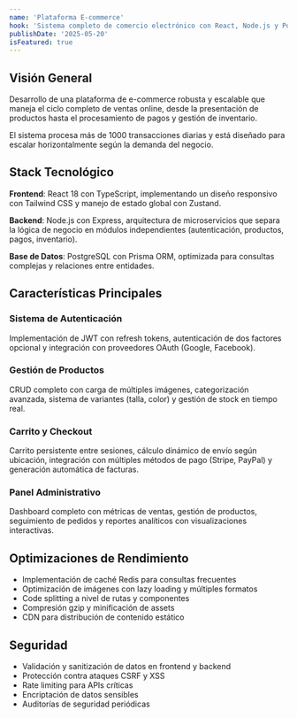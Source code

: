 ```yaml
---
name: 'Plataforma E-commerce'
hook: 'Sistema completo de comercio electrónico con React, Node.js y PostgreSQL, procesando +1000 transacciones diarias con arquitectura escalable.'
publishDate: '2025-05-20'
isFeatured: true
---
```


## Visión General

Desarrollo de una plataforma de e-commerce robusta y escalable que maneja el ciclo completo de ventas online, desde la presentación de productos hasta el procesamiento de pagos y gestión de inventario.

El sistema procesa más de 1000 transacciones diarias y está diseñado para escalar horizontalmente según la demanda del negocio.

## Stack Tecnológico

**Frontend**: React 18 con TypeScript, implementando un diseño responsivo con Tailwind CSS y manejo de estado global con Zustand.

**Backend**: Node.js con Express, arquitectura de microservicios que separa la lógica de negocio en módulos independientes (autenticación, productos, pagos, inventario).

**Base de Datos**: PostgreSQL con Prisma ORM, optimizada para consultas complejas y relaciones entre entidades.

## Características Principales

### Sistema de Autenticación

Implementación de JWT con refresh tokens, autenticación de dos factores opcional y integración con proveedores OAuth (Google, Facebook).

### Gestión de Productos

CRUD completo con carga de múltiples imágenes, categorización avanzada, sistema de variantes (talla, color) y gestión de stock en tiempo real.

### Carrito y Checkout

Carrito persistente entre sesiones, cálculo dinámico de envío según ubicación, integración con múltiples métodos de pago (Stripe, PayPal) y generación automática de facturas.

### Panel Administrativo

Dashboard completo con métricas de ventas, gestión de productos, seguimiento de pedidos y reportes analíticos con visualizaciones interactivas.

## Optimizaciones de Rendimiento

- Implementación de caché Redis para consultas frecuentes
- Optimización de imágenes con lazy loading y múltiples formatos
- Code splitting a nivel de rutas y componentes
- Compresión gzip y minificación de assets
- CDN para distribución de contenido estático

## Seguridad

- Validación y sanitización de datos en frontend y backend
- Protección contra ataques CSRF y XSS
- Rate limiting para APIs críticas
- Encriptación de datos sensibles
- Auditorías de seguridad periódicas
